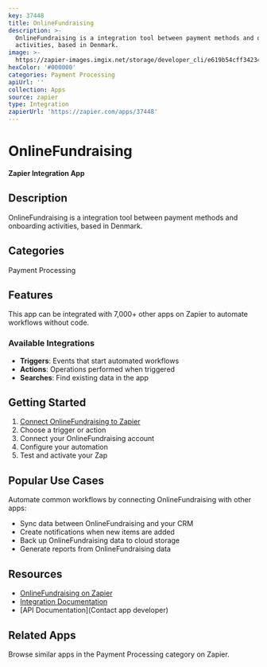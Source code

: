 ```yaml
---
key: 37448
title: OnlineFundraising
description: >-
  OnlineFundraising is a integration tool between payment methods and onboarding
  activities, based in Denmark.
image: >-
  https://zapier-images.imgix.net/storage/developer_cli/e619b54cff34234aff0c937445c85986_3.png?auto=format%2Ccompress&ixlib=python-3.0.0&q=50
hexColor: '#000000'
categories: Payment Processing
apiUrl: ''
collection: Apps
source: zapier
type: Integration
zapierUrl: 'https://zapier.com/apps/37448'
---
```

# OnlineFundraising

**Zapier Integration App**

## Description

OnlineFundraising is a integration tool between payment methods and onboarding activities, based in Denmark.

## Categories

Payment Processing

## Features

This app can be integrated with 7,000+ other apps on Zapier to automate workflows without code.

### Available Integrations

- **Triggers**: Events that start automated workflows
- **Actions**: Operations performed when triggered
- **Searches**: Find existing data in the app

## Getting Started

1. [Connect OnlineFundraising to Zapier](https://zapier.com/apps/37448)
2. Choose a trigger or action
3. Connect your OnlineFundraising account
4. Configure your automation
5. Test and activate your Zap

## Popular Use Cases

Automate common workflows by connecting OnlineFundraising with other apps:

- Sync data between OnlineFundraising and your CRM
- Create notifications when new items are added
- Back up OnlineFundraising data to cloud storage
- Generate reports from OnlineFundraising data

## Resources

- [OnlineFundraising on Zapier](https://zapier.com/apps/37448)
- [Integration Documentation](https://zapier.com/apps/37448/integrations)
- [API Documentation](Contact app developer)

## Related Apps

Browse similar apps in the Payment Processing category on Zapier.
